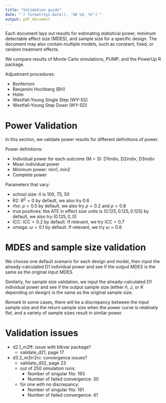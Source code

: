 ```yaml
---
title: "Validation guide"
date: "`r format(Sys.Date(), '%B %d, %Y')`"
output: pdf_document
---
```


Each document lays out results for estimating statistical power, minimum detectable effect size (MDES), and sample size for a specific design.
The document may also contain multiple models, such as constant, fixed, or random treatment effects.

We compare results of Monte Carlo simulations, PUMP, and the PowerUp R package.

Adjustment procedures:

* Bonferroni
* Benjamini Hochberg (BH)
* Holm
* Westfall-Young Single Step (WY-SS)
* Westfall-Young Step Down (WY-SD) 

 
# Power Validation

In this section, we validate power results for different definitions of power.

Power definitions:

* Individual power for each outcome (M = 3): D1indiv, D2indiv, D3indiv
* Mean individual power
* Minimum power: min1, min2
* Complete power

Parameters that vary:

* school size: $\bar{n}$ is 100, 75, 50
* R2: $R^2 = 0$ by default, we also try 0.6
* rho: $\rho = 0.5$ by default, we also try $\rho = 0.2$ and $\rho = 0.8$
* true positives: the ATE in effect size units is $(0.125, 0.125, 0.125)$ by default, we also try $(0.125, 0, 0)$
* ICC: $\text{ICC} = 0.2$ by default. If relevant, we try $\text{ICC} = 0.7$
* omega: $\omega = 0.1$ by default. If relevant, we try $\omega = 0.8$


# MDES and sample size validation

We choose one default scenario for each design and model, then input the already-calculated D1 individual power and see if the output MDES is the same as the original input MDES.

Similarly, for sample size validation, we input the already-calculated D1 individual power and see if the output sample size (either $\bar{n}$, $J$, or $K$ depending on design) is the same as the original sample size.

*Remark* In some cases, there will be a discrepancy between the input sample size and the return sample size when the power curve is relatively flat, and a variety of sample sizes result in similar power.

# Validation issues

- d2.1_m2ff: issue with blkvar package?
  - validate_d21, page 17
- d3.2_m3rr2rc: convergence issues?
  - validate_d32, page 23
  - out of 250 simulation runs:
    - Number of singular fits: 193
    - Number of failed convergence: 30
  - for one with no discrepancy:
    - Number of singular fits: 181
    - Number of failed convergence: 41
